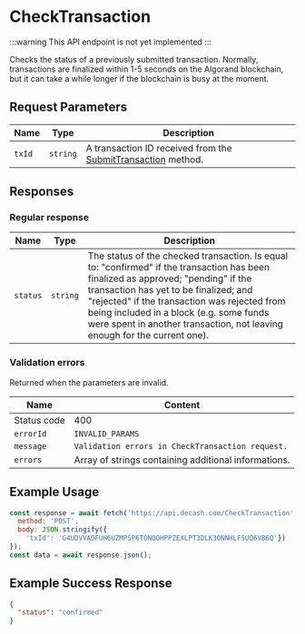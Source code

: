 # CheckTransaction

:::warning
This API endpoint is not yet implemented
:::

Checks the status of a previously submitted transaction. Normally, transactions are finalized within 1-5 seconds on the Algorand blockchain, but it can take a while longer if the blockchain is busy at the moment.


## Request Parameters

|     Name    |                Type               | Description |
| ----------- | --------------------------------- | ----------- |
| `txId`      | `string`                          | A transaction ID received from the [SubmitTransaction](/docs/api/algorand/submit-transaction) method. |


## Responses

### Regular response

|     Name    |   Type   | Description |
| ----------- | -------- | ----------- | 
| `status`    | `string` | The status of the checked transaction. Is equal to: "confirmed" if the transaction has been finalized as approved; "pending" if the transaction has yet to be finalized; and "rejected" if the transaction was rejected from being included in a block (e.g. some funds were spent in another transaction, not leaving enough for the current one). |

### Validation errors

Returned when the parameters are invalid.

|     Name    |                              Content                              |
| ----------- | ----------------------------------------------------------------- |
| Status code | 400                                                               |
| `errorId`   | `INVALID_PARAMS`                                                  |
| `message`   | `Validation errors in CheckTransaction request.`                  | 
| `errors`    | Array of strings containing additional informations.              |


## Example Usage

<Tabs>
<TabItem value="js" label="JavaScript">

```js
const response = await fetch('https://api.decash.com/CheckTransaction', {
  method: 'POST',
  body: JSON.stringify({
    'txId': 'G4UDVVAOFUH6UZMPSP6TONQOHPPZEXLPT3DLK3ONNHLFSUQ6VB6Q'})
});
const data = await response.json();
```

</TabItem>
</Tabs>

## Example Success Response

```json
{
  "status": "confirmed"
}
```
